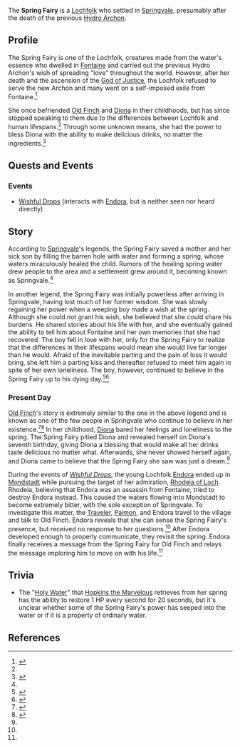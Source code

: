 {{Character Infobox
|type             = Historical
|name             = Spring Fairy
|affiliation      = Lochfolk
|affiliation2     = Springvale
|region           = Mondstadt
}}
The '''Spring Fairy''' is a [[Lochfolk]] who settled in [[Springvale]], presumably after the death of the previous [[Hydro Archon]].

==Profile==
{{Quote|With each small step a child takes, a journey through the world it makes. Drops of knowledge this creates, each one the child assimilates. Day by day, a child will age. Drop by drop, a life is made.|The Spring Fairy's poem to Old Finch|[[Life Flows On (II)]]}}

The Spring Fairy is one of the Lochfolk, creatures made from the water's essence who dwelled in [[Fontaine]] and carried out the previous Hydro Archon's wish of spreading "love" throughout the world. However, after her death and the ascension of the [[God of Justice]], the Lochfolk refused to serve the new Archon and many went on a self-imposed exile from Fontaine.<ref name="LifeFlowsOn2">{{Ref/Quest|Life Flows On (II)}}</ref>

She once befriended [[Old Finch]] and [[Diona]] in their childhoods, but has since stopped speaking to them due to the differences between Lochfolk and human lifespans.<ref name="LifeFlowsOn2" /> Through some unknown means, she had the power to bless Diona with the ability to make delicious drinks, no matter the ingredients.<ref name="Diona5">{{Ref/CS|Diona|5}}</ref>

==Quests and Events==
===Events===
* [[Wishful Drops]] (interacts with [[Endora]], but is neither seen nor heard directly)

==Story==
According to [[Springvale]]'s legends, the Spring Fairy saved a mother and her sick son by filling the barren hole with water and forming a spring, whose waters miraculously healed the child. Rumors of the healing spring water drew people to the area and a settlement grew around it, becoming known as Springvale.<ref name="Diona5" />

In another legend, the Spring Fairy was initially powerless after arriving in Springvale, having lost much of her former wisdom. She was slowly regaining her power when a weeping boy made a wish at the spring. Although she could not grant his wish, she believed that she could share his burdens. He shared stories about his life with her, and she eventually gained the ability to tell him about Fontaine and her own memories that she had recovered. The boy fell in love with her, only for the Spring Fairy to realize that the differences in their lifespans would mean she would live far longer than he would. Afraid of the inevitable parting and the pain of loss it would bring, she left him a parting kiss and thereafter refused to meet him again in spite of her own loneliness. The boy, however, continued to believe in the Spring Fairy up to his dying day.<ref>{{Ref/Book|Heart of Clear Springs}}</ref><ref>{{Ref/Item|Treasure Clue (II)}}</ref>

===Present Day===
[[Old Finch]]'s story is extremely similar to the one in the above legend and is known as one of the few people in Springvale who continue to believe in her existence.<ref>{{Ref/NPC|Old Finch}}</ref><ref name="LifeFlowsOn1">{{Ref/Quest|Life Flows On (I)}}</ref> In her childhood, [[Diona]] bared her feelings and loneliness to the spring. The Spring Fairy pitied Diona and revealed herself on Diona's seventh birthday, giving Diona a blessing that would make all her drinks taste delicious no matter what. Afterwards, she never showed herself again, and Diona came to believe that the Spring Fairy she saw was just a dream.<ref name="Diona5" />

During the events of ''[[Wishful Drops]]'', the young Lochfolk [[Endora]] ended up in [[Mondstadt]] while pursuing the target of her admiration, [[Rhodeia of Loch]]. Rhodeia, believing that Endora was an assassin from Fontaine, tried to destroy Endora instead. This caused the waters flowing into Mondstadt to become extremely bitter, with the sole exception of Springvale. To investigate this matter, the [[Traveler]], [[Paimon]], and Endora travel to the village and talk to Old Finch. Endora reveals that she can sense the Spring Fairy's presence, but received no response to her questions.<ref name="LifeFlowsOn1" /> After Endora developed enough to properly communicate, they revisit the spring. Endora finally receives a message from the Spring Fairy for Old Finch and relays the message imploring him to move on with his life.<ref name="LifeFlowsOn2" />

==Trivia==
*The "[[Holy Water]]" that [[Hopkins the Marvelous]] retrieves from her spring has the ability to restore 1 HP every second for 20 seconds, but it's unclear whether some of the Spring Fairy's power has seeped into the water or if it is a property of ordinary water.

==References==
{{Reflist}}